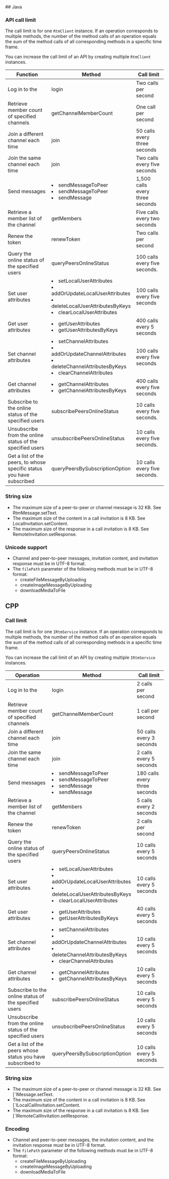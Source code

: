 <PlatformWrapper platform="linux">
## Java

### API call limit

The call limit is for one <code>RtmClient</code> instance. If an operation corresponds to multiple methods, the number of the method calls of an operation equals the sum of the method calls of all corresponding methods in a specific time frame.

You can increase the call limit of an API by creating multiple <code>RtmClient</code> instances.

| Function                                           | Method                                                       | Call limit                  |
| -------------------------------------------------- | ------------------------------------------------------------ | ------------------------------- |
| Log in to the <Vg k="SIG" />                             | <Link to="{{Global.SIGNALING_API_REF_LINUX_JAVA_ROOT}}/classio_1_1agora_1_1rtm_1_1_rtm_client.html#a995bb1b1bbfc169ee4248bd37e67b24a">login</Link> | Two calls per second          |
| Retrieve member count of specified channels | <Link to="{{Global.SIGNALING_API_REF_LINUX_JAVA_ROOT}}/classio_1_1agora_1_1rtm_1_1_rtm_client.html#aff0384f2a004ed75498e20e1917352e4">getChannelMemberCount</Link> | One call per second |
| Join a different channel each time | <Link to="{{Global.SIGNALING_API_REF_LINUX_JAVA_ROOT}}/classio_1_1agora_1_1rtm_1_1_rtm_channel.html#ad7b321869aac2822b3f88f8c01ce0d40">join</Link> | 50 calls every three seconds |
| Join the same channel each time | <Link to="{{Global.SIGNALING_API_REF_LINUX_JAVA_ROOT}}/classio_1_1agora_1_1rtm_1_1_rtm_channel.html#ad7b321869aac2822b3f88f8c01ce0d40">join</Link> | Two calls every five seconds |
| Send messages                                     | <li><Link to="{{Global.SIGNALING_API_REF_LINUX_JAVA_ROOT}}/classio_1_1agora_1_1rtm_1_1_rtm_client.html#a25ab5c0126e1dc51c78b2b705de68b7a">sendMessageToPeer</Link></li><li> <Link to="{{Global.SIGNALING_API_REF_LINUX_JAVA_ROOT}}/classio_1_1agora_1_1rtm_1_1_rtm_client.html#a729079805644b3307297fb2e902ab4c9">sendMessageToPeer</Link></li> <li>  <Link to="{{Global.SIGNALING_API_REF_LINUX_JAVA_ROOT}}/classio_1_1agora_1_1rtm_1_1_rtm_channel.html#a57087adf4227a17c774ea292840148a0">sendMessage</Link> </li> | 1,500 calls every three seconds           |
| Retrieve a member list of the channel             | <Link to="{{Global.SIGNALING_API_REF_LINUX_JAVA_ROOT}}/classio_1_1agora_1_1rtm_1_1_rtm_channel.html#a567aca5f866cf71c3b679ae09b4bf626">getMembers</Link> | Five calls every two seconds  |
| Renew the token                                   | <Link to="{{Global.SIGNALING_API_REF_LINUX_JAVA_ROOT}}/classio_1_1agora_1_1rtm_1_1_rtm_client.html#a9a6d33282509384165709107d7a89353">renewToken</Link> | Two calls per second          |
| Query the online status of the specified users | <Link to="{{Global.SIGNALING_API_REF_LINUX_JAVA_ROOT}}/classio_1_1agora_1_1rtm_1_1_rtm_client.html#ac711f981405648ed5ef1cb07436125f3">queryPeersOnlineStatus</Link> | 100 calls every five seconds. |
| Set user attributes                               | <li><Link to="{{Global.SIGNALING_API_REF_LINUX_JAVA_ROOT}}/classio_1_1agora_1_1rtm_1_1_rtm_client.html#a339b7b2371ff2b86137b6db6c1c66294">setLocalUserAttributes</Link></li><li><Link to="{{Global.SIGNALING_API_REF_LINUX_JAVA_ROOT}}/classio_1_1agora_1_1rtm_1_1_rtm_client.html#a765b186d62ed3ef6d67a5e875b040875">addOrUpdateLocalUserAttributes</Link></li><li><Link to="{{Global.SIGNALING_API_REF_LINUX_JAVA_ROOT}}/classio_1_1agora_1_1rtm_1_1_rtm_client.html#a2477533989c1bb9ced831af210f1dba4">deleteLocalUserAttributesByKeys</Link></li><li><Link to="{{Global.SIGNALING_API_REF_LINUX_JAVA_ROOT}}/classio_1_1agora_1_1rtm_1_1_rtm_client.html#ae0c6c5c5bae6020e69009441d8a41785">clearLocalUserAttributes</Link></li> | 100 calls every five seconds   |
| Get user attributes                               | <li><Link to="{{Global.SIGNALING_API_REF_LINUX_JAVA_ROOT}}/classio_1_1agora_1_1rtm_1_1_rtm_client.html#aee9a6c027f35b652781f654a89433755">getUserAttributes</Link></li><li><Link to="{{Global.SIGNALING_API_REF_LINUX_JAVA_ROOT}}/classio_1_1agora_1_1rtm_1_1_rtm_client.html#a3b927c35cca5ebd31afb976d60e99193">getUserAttributesByKeys</Link></li> | 400 calls every 5 seconds   |
| Set channel attributes | <li><Link to="{{Global.SIGNALING_API_REF_LINUX_JAVA_ROOT}}/classio_1_1agora_1_1rtm_1_1_rtm_client.html#ad25f51a3671db50e348ec6c170044ec6">setChannelAttributes</Link></li><li><Link to="{{Global.SIGNALING_API_REF_LINUX_JAVA_ROOT}}/classio_1_1agora_1_1rtm_1_1_rtm_client.html#a997a31e6bfe1edc9b6ef58a931ef3f23">addOrUpdateChannelAttributes</Link></li><li><Link to="{{Global.SIGNALING_API_REF_LINUX_JAVA_ROOT}}/classio_1_1agora_1_1rtm_1_1_rtm_client.html#a4cbf3329abda4940b73a75455cd1dc06">deleteChannelAttributesByKeys</Link></li><li><Link to="{{Global.SIGNALING_API_REF_LINUX_JAVA_ROOT}}/classio_1_1agora_1_1rtm_1_1_rtm_client.html#a6ed0ef4baacda8fa00eda5373d17f59f">clearChannelAttributes</Link></li>  | 100 calls every five seconds         |
| Get channel attributes | <li><Link to="{{Global.SIGNALING_API_REF_LINUX_JAVA_ROOT}}/classio_1_1agora_1_1rtm_1_1_rtm_client.html#a81f14a747a4012815ab4ba8d9e480fb6">getChannelAttributes</Link></li><li><Link to="{{Global.SIGNALING_API_REF_LINUX_JAVA_ROOT}}/classio_1_1agora_1_1rtm_1_1_rtm_client.html#a358b47f4b42d678fafa76f3f30290e5e">getChannelAttributesByKeys</Link> </li> | 400 calls every five seconds   |
| Subscribe to the online status of the specified users | <Link to="{{Global.SIGNALING_API_REF_LINUX_JAVA_ROOT}}/classio_1_1agora_1_1rtm_1_1_rtm_client.html#a7a9ec7398c013ed35e17bc5d93e71420">subscribePeersOnlineStatus</Link> | 10 calls every five seconds. |
| Unsubscribe from the online status of the specified users | <Link to="{{Global.SIGNALING_API_REF_LINUX_JAVA_ROOT}}/classio_1_1agora_1_1rtm_1_1_rtm_client.html#acf3ab093be17a0752d8aff094e3aabc4">unsubscribePeersOnlineStatus</Link> | 10 calls every five seconds. |
| Get a list of the peers, to whose specific status you have subscribed | <Link to="{{Global.SIGNALING_API_REF_LINUX_JAVA_ROOT}}/classio_1_1agora_1_1rtm_1_1_rtm_client.html#a971c357f7d0c27d122ff877389314ccc">queryPeersBySubscriptionOption</Link> | 10 calls every five seconds. |


### String size

- The maximum size of a peer-to-peer or channel message is 32 KB. See <Link to="{{Global.SIGNALING_API_REF_LINUX_JAVA_ROOT}}/classio_1_1agora_1_1rtm_1_1_rtm_message.html#a114bf5f4d728e1a5e31792491bf4a1d2">RtmMessage.setText</Link>.
- The maximum size of the content in a call invitation is 8 KB. See <Link to="{{Global.SIGNALING_API_REF_LINUX_JAVA_ROOT}}/interfaceio_1_1agora_1_1rtm_1_1_local_invitation.html#a4cec28ff6d356242329b1034c7531445">LocalInvitation.setContent</Link>.
- The maximum size of the response in a call invitation is 8 KB. See <Link to="{{Global.SIGNALING_API_REF_LINUX_JAVA_ROOT}}/interfaceio_1_1agora_1_1rtm_1_1_remote_invitation.html#a229b8cf773eaa0e79b0d67815fd6b6f1">RemoteInvitation.setResponse</Link>.

### Unicode support

- Channel and peer-to-peer messages, invitation content, and invitation response must be in UTF-8 format.
- The `filePath` parameter of the following methods must be in UTF-8 format:
  - <Link to="{{Global.SIGNALING_API_REF_LINUX_JAVA_ROOT}}/classio_1_1agora_1_1rtm_1_1_rtm_client.html#a1b08207278d611e5e4b87e6d9712e0c7">createFileMessageByUploading</Link>
  - <Link to="{{Global.SIGNALING_API_REF_LINUX_JAVA_ROOT}}/classio_1_1agora_1_1rtm_1_1_rtm_client.html#afc93fad7700593a803ddbc87482c0ac0">createImageMessageByUploading</Link>
  - <Link to="{{Global.SIGNALING_API_REF_LINUX_JAVA_ROOT}}/classio_1_1agora_1_1rtm_1_1_rtm_client.html#a34e0bd19fb0bbd1d91dec0a1af100038">downloadMediaToFile</Link>



## CPP

### Call limit

The call limit is for one <code>IRtmService</code> instance. If an operation corresponds to multiple methods, the number of the method calls of an operation equals the sum of the method calls of all corresponding methods in a specific time frame.

<div class="alert note">You can increase the call limit of an API by creating multiple <code>IRtmService</code> instances.</div>

| Operation                                                    | Method                                                       | Call limit                 |
| ----------------------------------------------------------- | ------------------------------------------------------------ | ------------------------------ |
| Log in to the <Vg k="SIG" />                                | <Link to="{{Global.SIGNALING_API_REF_CPP_ROOT}}/classagora_1_1rtm_1_1_i_rtm_service.html#a2433a0babbed76ab87084d131227346b">login</Link> | 2 calls per second         |
| Retrieve member count of specified channels | <Link to="{{Global.SIGNALING_API_REF_CPP_ROOT}}/classagora_1_1rtm_1_1_i_rtm_service.html#a41dee47c6201acb2f29371b6e30249a5">getChannelMemberCount</Link> | 1 call per second |
| Join a different channel each time | <Link to="{{Global.SIGNALING_API_REF_CPP_ROOT}}/classagora_1_1rtm_1_1_i_channel.html#a6a54cdd8e5db526514e0ca84aa9cba4c">join</Link> | 50 calls every 3 seconds |
| Join the same channel each time | <Link to="{{Global.SIGNALING_API_REF_CPP_ROOT}}/classagora_1_1rtm_1_1_i_channel.html#a6a54cdd8e5db526514e0ca84aa9cba4c">join</Link> | 2 calls every 5 seconds |
| Send messages | <li><Link to="{{Global.SIGNALING_API_REF_CPP_ROOT}}/classagora_1_1rtm_1_1_i_rtm_service.html#afec5391fa9c4ec2bfe9ac4e684705600">sendMessageToPeer</Link></li> <li><Link to="{{Global.SIGNALING_API_REF_CPP_ROOT}}/classagora_1_1rtm_1_1_i_rtm_service.html#a08c1b3d444af5a2778ede48e4c677a52">sendMessageToPeer</Link></li> <li><Link to="{{Global.SIGNALING_API_REF_CPP_ROOT}}/classagora_1_1rtm_1_1_i_channel.html#a4ae01f44d49f334f7c2950d95f327d30">sendMessage</Link></li> <li><Link to="{{Global.SIGNALING_API_REF_CPP_ROOT}}/classagora_1_1rtm_1_1_i_channel.html#a056dfe9e83c168c3c94e47a017a6ec3f">sendMessage</Link></li>| 180 calls every three seconds          |
| Retrieve a member list of the channel          | <Link to="{{Global.SIGNALING_API_REF_CPP_ROOT}}/classagora_1_1rtm_1_1_i_channel.html#a3f9c943059ac48a568c81798da38c3cb">getMembers</Link> | 5 calls every 2 seconds |
| Renew the token| <Link to="{{Global.SIGNALING_API_REF_CPP_ROOT}}/classagora_1_1rtm_1_1_i_rtm_service.html#a2c33be67bfec02d69041f1e8978f4559">renewToken</Link> | 2 calls per second |
| Query the online status of the specified users | <Link to="{{Global.SIGNALING_API_REF_CPP_ROOT}}/classagora_1_1rtm_1_1_i_rtm_service.html#a3add0055c4455dc8d04bfc37edfd8e94">queryPeersOnlineStatus</Link> | 10 calls every 5 seconds |
| Set user attributes                               | <li><Link to="{{Global.SIGNALING_API_REF_CPP_ROOT}}/classagora_1_1rtm_1_1_i_rtm_service.html#a86dcbfc38c665be8565f06c534338d33">setLocalUserAttributes</Link></li><li><Link to="{{Global.SIGNALING_API_REF_CPP_ROOT}}/classagora_1_1rtm_1_1_i_rtm_service.html#a0a63923bd1e81e60d6ca54213a329747">addOrUpdateLocalUserAttributes</Link></li><li><Link to="{{Global.SIGNALING_API_REF_CPP_ROOT}}/classagora_1_1rtm_1_1_i_rtm_service.html#acb669f6c4c28e08cdf889df11e1ddeb3">deleteLocalUserAttributesByKeys</Link></li><li><Link to="{{Global.SIGNALING_API_REF_CPP_ROOT}}/classagora_1_1rtm_1_1_i_rtm_service.html#acc5eee875f4166fe455cde7aff1ad738">clearLocalUserAttributes</Link></li> | 10 calls every 5 seconds   |
| Get user attributes                               | <li><Link to="{{Global.SIGNALING_API_REF_CPP_ROOT}}/classagora_1_1rtm_1_1_i_rtm_service.html#a14cac887f9adb390621dd0427092a65b">getUserAttributes</Link></li><li><Link to="{{Global.SIGNALING_API_REF_CPP_ROOT}}/classagora_1_1rtm_1_1_i_rtm_service.html#af011235917c291df5581f92afa35532f">getUserAttributesByKeys</Link></li> | 40 calls every 5 seconds   |
| Set channel attributes | <li><Link to="{{Global.SIGNALING_API_REF_CPP_ROOT}}/classagora_1_1rtm_1_1_i_rtm_service.html#aa229a7207062b510799166c1239412fa">setChannelAttributes</Link></li><li><Link to="{{Global.SIGNALING_API_REF_CPP_ROOT}}/classagora_1_1rtm_1_1_i_rtm_service.html#ae4068ff21c8e20e8eeb45ba21959c368">addOrUpdateChannelAttributes</Link></li><li><Link to="{{Global.SIGNALING_API_REF_CPP_ROOT}}/classagora_1_1rtm_1_1_i_rtm_service.html#a1a448f33be57b31f9952822426e5c4bd">deleteChannelAttributesByKeys</Link></li><li><Link to="{{Global.SIGNALING_API_REF_CPP_ROOT}}/classagora_1_1rtm_1_1_i_rtm_service.html#aff6cff676e3fc3150ef5f27845c9a3d3">clearChannelAttributes</Link></li> | 10 calls every 5 seconds         |
| Get channel attributes | <li><Link to="{{Global.SIGNALING_API_REF_CPP_ROOT}}/classagora_1_1rtm_1_1_i_rtm_service.html#a3dc8409ed82d8f95a0839d5e9e7da564">getChannelAttributes</Link></li><li><Link to="{{Global.SIGNALING_API_REF_CPP_ROOT}}/classagora_1_1rtm_1_1_i_rtm_service.html#ac97f24f9d78e885e494a22be95db8d33">getChannelAttributesByKeys</Link></li> | 10 calls every 5 seconds          |
| Subscribe to the online status of the specified users | <Link to="{{Global.SIGNALING_API_REF_CPP_ROOT}}/classagora_1_1rtm_1_1_i_rtm_service.html#a3a0e2d4d79ac85e23eae0dcb114ba9f0">subscribePeersOnlineStatus</Link> | 10 calls every 5 seconds |
| Unsubscribe from the online status of the specified users | <Link to="{{Global.SIGNALING_API_REF_CPP_ROOT}}/classagora_1_1rtm_1_1_i_rtm_service.html#a027574f04151a9fded678fadba47441e">unsubscribePeersOnlineStatus</Link> | 10 calls every 5 seconds |
| Get a list of the peers whose status you have subscribed to | <Link to="{{Global.SIGNALING_API_REF_CPP_ROOT}}/classagora_1_1rtm_1_1_i_rtm_service.html#a063bd3db39660a7a3513378ce03f4456">queryPeersBySubscriptionOption</Link> | 10 calls every 5 seconds |




### String size

- The maximum size of a peer-to-peer or channel message is 32 KB. See [`IMessage.setText<Link to="{{Global.SIGNALING_API_REF_CPP_ROOT}}/classagora_1_1rtm_1_1_i_message.html#a2e93098d5a3819e9d4cf8d42641474ae"></Link>.
- The maximum size of the content in a call invitation is 8 KB. See [`ILocalCallInvitation.setContent<Link to="{{Global.SIGNALING_API_REF_CPP_ROOT}}/classagora_1_1rtm_1_1_i_local_call_invitation.html#aaf4b356b7602cad2bdb998250617c920"></Link>.
- The maximum size of the response in a call invitation is 8 KB. See [`IRemoteCallInvitation.setResponse<Link to="{{Global.SIGNALING_API_REF_CPP_ROOT}}/classagora_1_1rtm_1_1_i_remote_call_invitation.html#a77c8a0902f9dce36525a66575a6ae8a5"></Link>.

### Encoding

- Channel and peer-to-peer messages, the invitation content, and the invitation response must be in UTF-8 format.
- The `filePath` parameter of the following methods must be in UTF-8 format:
  - <Link to="{{Global.SIGNALING_API_REF_CPP_ROOT}}/classagora_1_1rtm_1_1_i_rtm_service.html#a99f2137ec43be135b369b7d6927b6138">createFileMessageByUploading</Link>
  - <Link to="{{Global.SIGNALING_API_REF_CPP_ROOT}}/classagora_1_1rtm_1_1_i_rtm_service.html#a7192d93f365c28e2d0b91547716fb5a9">createImageMessageByUploading</Link>
  - <Link to="{{Global.SIGNALING_API_REF_CPP_ROOT}}/classagora_1_1rtm_1_1_i_rtm_service.html#a70584eb57e97476b1da072f737d88c95">downloadMediaToFile</Link>



</PlatformWrapper>

